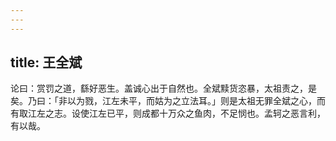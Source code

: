 ```yaml
---
---
---
```

title: 王全斌
---



论曰：赏罚之道，繇好恶生。盖诚心出于自然也。全斌黩货恣暴，太祖责之，是矣。乃曰：「非以为戮，江左未平，而姑为之立法耳。」则是太祖无罪全斌之心，而有取江左之志。设使江左已平，则成都十万众之鱼肉，不足悯也。孟轲之恶言利，有以哉。